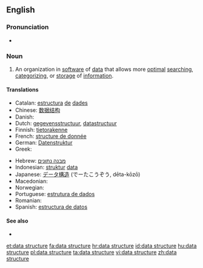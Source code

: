 ==English==

===Pronunciation===
* {{audio|en-us-data structure.ogg|Audio (US)}}

===Noun===
{{examples-right|[[matrix]], [[stack]], [[queue]], [[dequeue]], [[list]], [[vector]], scene graph}}
{{en-noun|head=[[data]] [[structure]]}}

# {{context|comp sci|lang=en}} An organization in [[software]] of [[data]] that allows more [[optimal]] [[search]]ing, [[categorize|categorizing]], or [[storage]] of [[information]].

====Translations====
{{trans-top|organization of data}}
* Catalan: [[estructura]] [[de]] [[dades]] {{f}}
* Chinese: [[数据结构]]
* Danish: {{t-|da|datastruktur}}
* Dutch: [[gegevensstructuur]], [[datastructuur]] {{f}}
* Finnish: [[tietorakenne]]
* French: [[structure de donnée]]
* German: [[Datenstruktur]] {{f}}
* Greek: {{t-|el|δομή δεδομένων|f|tr=domí dedoménon|sc=Grek}}
{{trans-mid}}
* Hebrew: [[מבנה נתונים]] {{m}}
* Indonesian: [[struktur]] [[data]]
* Japanese: [[データ構造]] (でーたこうぞう, dēta-kōzō)
* Macedonian: {{t-|mk|податочна структура|f|tr=podátočna struktúra}}
* Norwegian: {{t-|no|datastruktur|m}}
* Portuguese: [[estrutura de dados]]
* Romanian: {{t-|ro|structură de date|f}}
* Spanish: [[estructura de datos]]
{{trans-bottom}}

====See also====
* {{pedia}}

[[et:data structure]]
[[fa:data structure]]
[[hr:data structure]]
[[id:data structure]]
[[hu:data structure]]
[[pl:data structure]]
[[ta:data structure]]
[[vi:data structure]]
[[zh:data structure]]